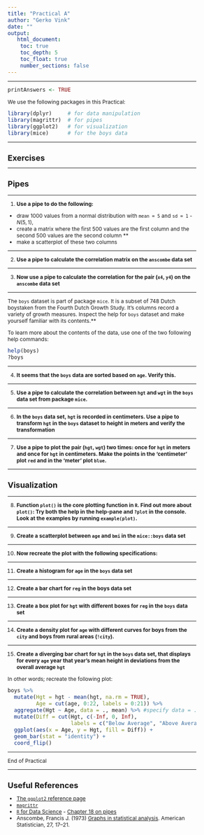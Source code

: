 ```yaml
---
title: "Practical A"
author: "Gerko Vink"
date: ""
output: 
   html_document:
    toc: true
    toc_depth: 5
    toc_float: true
    number_sections: false
---
```

  
<style type="text/css">
  
body{ /* Normal  */
  font-size: 12px;
  }
td {  /* Table  */
  font-size: 12px;
}
h1.title {
  font-size: 18px;
  color: DarkBlue;
}
h1 { /* Header 1 */
  font-size: 18px;
}
h2 { /* Header 2 */
  font-size: 18px;
}
h3 { /* Header 3 */
  font-size: 18px;
}
code.r{ /* Code block */
  font-size: 12px;
}
pre { /* Code block - determines code spacing between lines */
  font-size: 14px;
}
</style>
  
---
  
```r
printAnswers <- TRUE
```

We use the following packages in this Practical:
```r
library(dplyr)     # for data manipulation
library(magrittr)  # for pipes
library(ggplot2)   # for visualization
library(mice)      # for the boys data
```

---

# Exercises

---

## Pipes

--- 

1. **Use a pipe to do the following:**

- draw 1000 values from a normal distribution with `mean = 5` and `sd = 1` - $N(5, 1)$, 
- create a matrix where the first 500 values are the first column and the second 500 values are the second column **
- make a scatterplot of these two columns

---

2. **Use a pipe to calculate the correlation matrix on the `anscombe` data set**

---

3. **Now use a pipe to calculate the correlation for the pair (`x4`, `y4`) on the `anscombe` data set**

---

The `boys` dataset is part of package `mice`. It is a subset of 748 Dutch boystaken from the Fourth Dutch Growth Study. It's columns record a variety of growth measures. Inspect the help for `boys` dataset and make yourself familiar with its contents.**

To learn more about the contents of the data, use one of the two following help commands:
```r
help(boys)
?boys
```

---

4. **It seems that the `boys` data are sorted based on `age`. Verify this.** 


---

5. **Use a pipe to calculate the correlation between `hgt` and `wgt` in the `boys` data set from package `mice`.**

---

6. **In the `boys` data set, `hgt` is recorded in centimeters. Use a pipe to transform `hgt` in the `boys` dataset to height in meters and verify the transformation**

---

7. **Use a pipe to plot the pair (`hgt`, `wgt`) two times: once for `hgt` in meters and once for `hgt` in centimeters. Make the points in the 'centimeter' plot `red` and in the 'meter' plot `blue`. **

---

## Visualization

---

8. **Function `plot()` is the core plotting function in `R`. Find out more about `plot()`: Try both the help in the help-pane and `?plot` in the console. Look at the examples by running `example(plot)`.**

---

9. **Create a scatterplot between `age` and `bmi` in the `mice::boys` data set**

---

10. **Now recreate the plot with the following specifications:**

---

11. **Create a histogram for `age` in the `boys` data set**

---

12. **Create a bar chart for `reg` in the boys data set**

---

13. **Create a box plot for `hgt` with different boxes for `reg` in the `boys` data set**

---

14. **Create a density plot for `age` with different curves for boys from the `city` and boys from rural areas (`!city`).**

---

15. **Create a diverging bar chart for `hgt` in the `boys` data set, that displays for every `age` year that year's mean height in deviations from the overall average `hgt`**

In  other words; recreate the following plot:

```r
boys %>%
  mutate(Hgt = hgt - mean(hgt, na.rm = TRUE),
         Age = cut(age, 0:22, labels = 0:21)) %>%
  aggregate(Hgt ~ Age, data = ., mean) %>% #specify data = . to allow formula
  mutate(Diff = cut(Hgt, c(-Inf, 0, Inf),
                    labels = c("Below Average", "Above Average"))) %>%
  ggplot(aes(x = Age, y = Hgt, fill = Diff)) + 
  geom_bar(stat = "identity") +
  coord_flip()
```


---

End of Practical

---

# Useful References

- [The `ggplot2` reference page](https://ggplot2.tidyverse.org/reference/index.html)
- [`magrittr`](https://magrittr.tidyverse.org)
- [`R` for Data Science](http://r4ds.had.co.nz) - [Chapter 18 on pipes](http://r4ds.had.co.nz/pipes.html)
- Anscombe, Francis J. (1973) [Graphs in statistical analysis](http://www.sjsu.edu/faculty/gerstman/StatPrimer/anscombe1973.pdf). American Statistician, 27, 17–21.